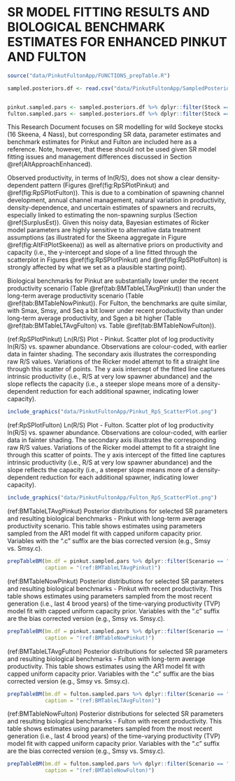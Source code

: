# SR MODEL FITTING RESULTS AND BIOLOGICAL BENCHMARK ESTIMATES FOR ENHANCED PINKUT AND FULTON {#PinkutFultonResults}


```r


source("data/PinkutFultonApp/FUNCTIONS_prepTable.R")

sampled.posteriors.df <- read.csv("data/PinkutFultonApp/SampledPosteriors_Summary.csv",stringsAsFactors = FALSE)


pinkut.sampled.pars <- sampled.posteriors.df %>% dplyr::filter(Stock == "Pinkut")
fulton.sampled.pars <- sampled.posteriors.df %>% dplyr::filter(Stock == "Fulton")


```

This Research Document focuses on SR modelling for wild Sockeye stocks (16 Skeena, 4 Nass), but corresponding SR data, parameter estimates and benchmark estimates for Pinkut and Fulton are included here as a reference. Note, however, that these should not be used given SR model fitting issues and management differences discussed in Section \@ref(AltApproachEnhanced).

Observed productivity, in terms of ln(R/S), does not show a clear density-dependent pattern (Figures \@ref(fig:RpSPlotPinkut) and \@ref(fig:RpSPlotFulton)). This is due to a combination of spawning channel development, annual channel management, natural variation in productivity, density-dependence, and uncertain estimates of spawners and recruits, especially linked to estimating the non-spawning surplus (Section \@ref(SurplusEst)). Given this noisy data, Bayesian estimates of Ricker model parameters are highly sensitive to alternative data treatment assumptions (as illustrated for the Skeena aggregate in Figure \@ref(fig:AltFitPlotSkeena)) as well as alternative priors on productivity and capacity (i.e., the y-intercept and slope of a line fitted through the scatterplot in Figures \@ref(fig:RpSPlotPinkut) and \@ref(fig:RpSPlotFulton) is strongly affected by what we set as a plausible starting point). 

Biological benchmarks for Pinkut are substantially lower under the recent productivity scenario (Table \@ref(tab:BMTableLTAvgPinkut)) than  under the long-term average productivity scenario (Table \@ref(tab:BMTableNowPinkut)). For Fulton, the benchmarks are quite similar, with Smax, Smsy, and Seq a bit lower under recent productivity than under long-term average productivity, and Sgen a bit higher (Table \@ref(tab:BMTableLTAvgFulton)  vs. Table \@ref(tab:BMTableNowFulton)).







\clearpage
(ref:RpSPlotPinkut) Ln(R/S) Plot - Pinkut. Scatter plot of log productivity ln(R/S) vs. spawner abundance. Observations are colour-coded, with earlier data in fainter shading. The secondary axis illustrates the corresponding raw R/S values. Variations of the Ricker model attempt to fit a straight line through this scatter of points. The y axis intercept of the fitted line captures intrinsic productivity (i.e., R/S at very low spawner abundance) and the slope reflects the capacity (i.e., a steeper slope means more of a density-dependent reduction for each additional spawner, indicating lower capacity). 

```r
include_graphics("data/PinkutFultonApp/Pinkut_RpS_ScatterPlot.png")
```



\clearpage
(ref:RpSPlotFulton) Ln(R/S) Plot - Fulton. Scatter plot of log productivity ln(R/S) vs. spawner abundance. Observations are colour-coded, with earlier data in fainter shading. The secondary axis illustrates the corresponding raw R/S values. Variations of the Ricker model attempt to fit a straight line through this scatter of points. The y axis intercept of the fitted line captures intrinsic productivity (i.e., R/S at very low spawner abundance) and the slope reflects the capacity (i.e., a steeper slope means more of a density-dependent reduction for each additional spawner, indicating lower capacity). 

```r
include_graphics("data/PinkutFultonApp/Fulton_RpS_ScatterPlot.png")
```




\clearpage
(ref:BMTableLTAvgPinkut) Posterior distributions for selected SR parameters and resulting biological benchmarks - Pinkut with long-term average productivity scenario. This table shows estimates using parameters sampled from the AR1 model fit with capped uniform capacity prior. Variables with the ".c" suffix are the bias corrected version (e.g., Smsy vs. Smsy.c).

```r

prepTableBM(bm.df = pinkut.sampled.pars %>% dplyr::filter(Scenario == "LTAvg"),
            caption = "(ref:BMTableLTAvgPinkut)")
```

 
  
(ref:BMTableNowPinkut) Posterior distributions for selected SR parameters and resulting biological benchmarks - Pinkut with recent productivity. This table shows estimates using parameters sampled from the most recent generation (i.e., last 4 brood years) of the time-varying productivity (TVP) model fit with capped uniform capacity prior. Variables with the ".c" suffix are the bias corrected version (e.g., Smsy vs. Smsy.c).

```r

prepTableBM(bm.df = pinkut.sampled.pars %>% dplyr::filter(Scenario == "Now"),
            caption = "(ref:BMTableNowPinkut)")
```




\clearpage
(ref:BMTableLTAvgFulton) Posterior distributions for selected SR parameters and resulting biological benchmarks - Fulton with long-term average productivity.  This table shows estimates using the AR1 model fit with capped uniform capacity prior.  Variables with the ".c" suffix are the bias corrected version (e.g., Smsy vs. Smsy.c).

```r

prepTableBM(bm.df = fulton.sampled.pars %>% dplyr::filter(Scenario == "LTAvg"),
            caption = "(ref:BMTableLTAvgFulton)")
```

 
  
(ref:BMTableNowFulton) Posterior distributions for selected SR parameters and resulting biological benchmarks - Fulton with recent productivity. This table shows estimates using parameters sampled from the most recent generation (i.e., last 4 brood years) of the time-varying productivity (TVP) model fit with capped uniform capacity prior. Variables with the ".c" suffix are the bias corrected version (e.g., Smsy vs. Smsy.c).

```r

prepTableBM(bm.df = fulton.sampled.pars %>% dplyr::filter(Scenario == "Now"),
            caption = "(ref:BMTableNowFulton)")
```


